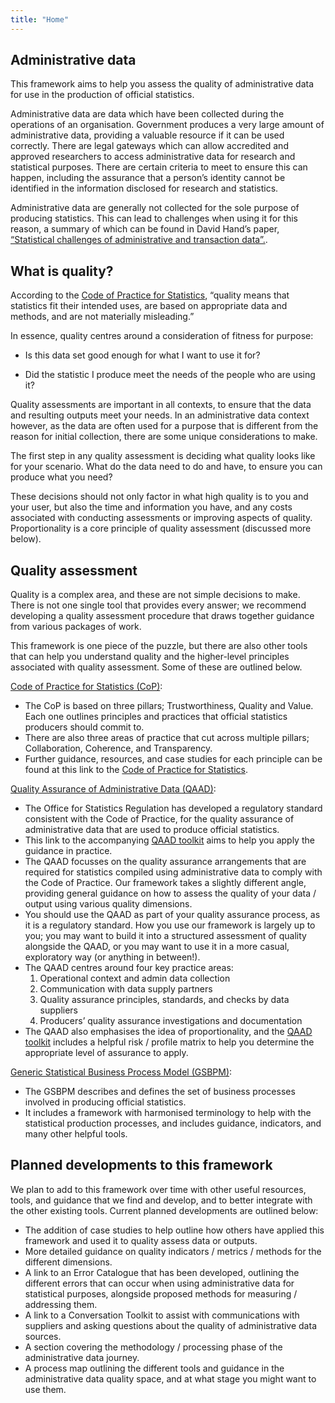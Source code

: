 ---
title: "Home"
---

## Administrative data

This framework aims to help you assess the quality of administrative data for use in the production of official statistics. 

Administrative data are data which have been collected during the operations of an organisation. Government produces a very large amount of administrative data, providing a valuable resource if it can be used correctly. There are legal gateways which can allow accredited and approved researchers to access administrative data for research and statistical purposes. There are certain criteria to meet to ensure this can happen, including the assurance that a person’s identity cannot be identified in the information disclosed for research and statistics. 

Administrative data are generally not collected for the sole purpose of producing statistics. This can lead to challenges when using it for this reason, a summary of which can be found in David Hand’s paper, [“Statistical challenges of administrative and transaction data”.](https://rss.onlinelibrary.wiley.com/doi/10.1111/rssa.12315). 

## What is quality?

According to the [Code of Practice for Statistics](https://code.statisticsauthority.gov.uk/the-code/quality/), “quality means that statistics fit their intended uses, are based on appropriate data and methods, and are not materially misleading.” 

In essence, quality centres around a consideration of fitness for purpose: 

* Is this data set good enough for what I want to use it for?  

* Did the statistic I produce meet the needs of the people who are using it? 

Quality assessments are important in all contexts, to ensure that the data and resulting outputs meet your needs. In an administrative data context however, as the data are often used for a purpose that is different from the reason for initial collection, there are some unique considerations to make. 

The first step in any quality assessment is deciding what quality looks like for your scenario. What do the data need to do and have, to ensure you can produce what you need? 

These decisions should not only factor in what high quality is to you and your user, but also the time and information you have, and any costs associated with conducting assessments or improving aspects of quality. Proportionality is a core principle of quality assessment (discussed more below). 

## Quality assessment

Quality is a complex area, and these are not simple decisions to make. There is not one single tool that provides every answer; we recommend developing a quality assessment procedure that draws together guidance from various packages of work.  

This framework is one piece of the puzzle, but there are also other tools that can help you understand quality and the higher-level principles associated with quality assessment. Some of these are outlined below. 

[Code of Practice for Statistics (CoP)](https://code.statisticsauthority.gov.uk/the-code/):

* The CoP is based on three pillars; Trustworthiness, Quality and Value. Each one outlines principles and practices that official statistics producers should commit to. 
* There are also three areas of practice that cut across multiple pillars; Collaboration, Coherence, and Transparency. 
* Further guidance, resources, and case studies for each principle can be found at this link to the [Code of Practice for Statistics](https://code.statisticsauthority.gov.uk/the-code/). 

[Quality Assurance of Administrative Data (QAAD)](https://osr.statisticsauthority.gov.uk/publication/administrative-data-and-official-statistics/pages/1/): 

* The Office for Statistics Regulation has developed a regulatory standard consistent with the Code of Practice, for the quality assurance of administrative data that are used to produce official statistics. 
* This link to the accompanying [QAAD toolkit](https://osr.statisticsauthority.gov.uk/wp-content/uploads/2019/02/qualityassurancetoolkit_updated_Feb19_2.pdf) aims to help you apply the guidance in practice.
* The QAAD focusses on the quality assurance arrangements that are required for statistics compiled using administrative data to comply with the Code of Practice. Our framework takes a slightly different angle, providing general guidance on how to assess the quality of your data / output using various quality dimensions. 
* You should use the QAAD as part of your quality assurance process, as it is a regulatory standard. How you use our framework is largely up to you; you may want to build it into a structured assessment of quality alongside the QAAD, or you may want to use it in a more casual, exploratory way (or anything in between!). 
* The QAAD centres around four key practice areas:
    1. Operational context and admin data collection
    2. Communication with data supply partners
    3. Quality assurance principles, standards, and checks by data suppliers
    4. Producers’ quality assurance investigations and documentation
* The QAAD also emphasises the idea of proportionality, and the [QAAD toolkit](https://osr.statisticsauthority.gov.uk/wp-content/uploads/2019/02/qualityassurancetoolkit_updated_Feb19_2.pdf) includes a helpful risk / profile matrix to help you determine the appropriate level of assurance to apply. 

[Generic Statistical Business Process Model (GSBPM)](https://statswiki.unece.org/display/GSBPM/I.+Introduction#I.Introduction-_Toc375051192): 

* The GSBPM describes and defines the set of business processes involved in producing official statistics.  
* It includes a framework with harmonised terminology to help with the statistical production processes, and includes guidance, indicators, and many other helpful tools. 

## Planned developments to this framework

We plan to add to this framework over time with other useful resources, tools, and guidance that we find and develop, and to better integrate with the other existing tools. Current planned developments are outlined below: 

* The addition of case studies to help outline how others have applied this framework and used it to quality assess data or outputs. 
* More detailed guidance on quality indicators / metrics / methods for the different dimensions. 
* A link to an Error Catalogue that has been developed, outlining the different errors that can occur when using administrative data for statistical purposes, alongside proposed methods for measuring / addressing them. 
* A link to a Conversation Toolkit to assist with communications with suppliers and asking questions about the quality of administrative data sources. 
* A section covering the methodology / processing phase of the administrative data journey. 
* A process map outlining the different tools and guidance in the administrative data quality space, and at what stage you might want to use them. 